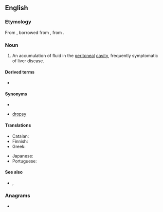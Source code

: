 ==English==

===Etymology===
From {{etyl|la|en}} {{m|la|ascītēs}}, borrowed from {{etyl|grc|en}} {{m|grc|ἀσκίτης}}, from {{m|grc|ἀσκός||wineskin}}.

===Noun===
{{en-noun|ascites}}
{{wikipedia}}

# {{lb|en|medicine}} An accumulation of fluid in the [[peritoneal]] [[cavity]], frequently symptomatic of liver disease.

====Derived terms====
* {{l|en|ascitic}}

====Synonyms====
* {{l|en|hydroperitoneum}}
* {{l|en|abdominal}} [[dropsy]]

====Translations====
{{trans-top|symptom}}
* Catalan: {{t+|ca|ascites|f}}
* Finnish: {{t|fi|vesivatsa}}
* Greek: {{t|el|ασκίτης|m|sc=Grek}}
{{trans-mid}}
* Japanese: {{t|ja|腹水|tr=fukusui}}
* Portuguese: {{t+|pt|ascite|f}}
{{trans-bottom}}

====See also====
* {{l|en|ascetes}}, {{l|en|ascetic}}

===Anagrams===
* {{l|en|ectasis}}
